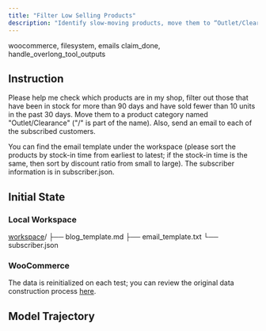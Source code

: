 ```yaml
---
title: "Filter Low Selling Products"
description: "Identify slow-moving products, move them to “Outlet/Clearance”, and email subscribers a sorted list."
---
```


<Columns cols={2}>
  <Card title="MCP Server" icon="cloud">
    woocommerce, filesystem, emails
  </Card>
  <Card title="Local Tool" icon="terminal">
    claim_done, handle_overlong_tool_outputs
  </Card>
</Columns>

## Instruction

Please help me check which products are in my shop, filter out those that have been in stock for more than 90 days and have sold fewer than 10 units in the past 30 days. Move them to a product category named "Outlet/Clearance" ("/" is part of the name). Also, send an email to each of the subscribed customers.

You can find the email template under the workspace (please sort the products by stock-in time from earliest to latest; if the stock-in time is the same, then sort by discount ratio from small to large). The subscriber information is in subscriber.json.

## Initial State

### Local Workspace

<div className="file-tree">
<a href="https://github.com/hkust-nlp/mcpbench_dev/tree/finalpool_dev/tasks/finalpool/filter-low-selling-products/initial_workspace">workspace</a>/
├── blog_template.md
├── email_template.txt
└── subscriber.json
</div>

### WooCommerce

The data is reinitialized on each test; you can review the original data construction process [here](https://github.com/hkust-nlp/mcpbench_dev/blob/finalpool_dev/tasks/finalpool/filter-low-selling-products/preprocess/setup_test_products.py).

## Model Trajectory
